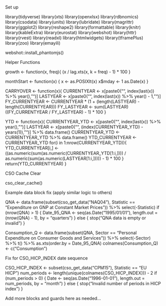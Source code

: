 Set up

library(tidyverse) library(xts) library(openxlsx) library(rdbnomics) library(csodata) library(units) library(lubridate) library(magrittr) library(ggplot2) library(reshape2) library(formattable) library(knitr) library(kableExtra) library(eurostat) library(webshot) library(httr) library(rvest) library(readxl) library(htmlwidgets) library(tframePlus) library(zoo) library(emayili)

webshot::install_phantomjs()

Helper Functions

growth <- function(x, freq){ (x / lag.xts(x, k = freq) - 1) * 100 }

monthStart <- function(x) { x <- as.POSIXlt(x) x$mday <- 1 as.Date(x) }

CARRYOVER <- function(x){ CURRENTYEAR <- x[paste0("", index(last(x)) %>% year(), "")] LASTYEAR <- x[paste0("", index(last(x)) %>% year() - 1, "")] FY_CURRENTYEAR <- CURRENTYEAR * (1 + (length(LASTYEAR) - length(CURRENTYEAR))) FY_LASTYEAR <- sum(LASTYEAR) ((FY_CURRENTYEAR / FY_LASTYEAR) - 1) * 100 }

YTD <- function(x){ CURRENTYEAR_YTD <- x[paste0("", index(last(x)) %>% year(), "")] LASTYEAR <- x[paste0("", (index(CURRENTYEAR_YTD) - years(1)), "")] %>% data.frame() CURRENTYEAR_YTD <- CURRENTYEAR_YTD %>% data.frame() YTD_CURRENTYEAR <- CURRENTYEAR_YTD for(i in 1:nrow(CURRENTYEAR_YTD)){ YTD_CURRENTYEAR[i,] <- ((as.numeric(sum(as.numeric(CURRENTYEAR_YTD[1:i,]))) / as.numeric(sum(as.numeric(LASTYEAR[1:i,])))) - 1) * 100 } return(YTD_CURRENTYEAR) }

CSO Cache Clear

cso_clear_cache()

Example data block fix (apply similar logic to others)

QNA <- data.frame(subset(cso_get_data("NAQ04"), Statistic == "Expenditure on GNP at Constant Market Prices")) %>% select(-Statistic) if (nrow(QNA) > 1) { Date_95_QNA <- seq(as.Date("1995/01/01"), length.out = (nrow(QNA) - 1), by = "quarters") } else { stop("QNA data is empty or invalid") }

Consumption_Q <- data.frame(subset(QNA, Sector == "Personal Expenditure on Consumer Goods and Services")) %>% select(-Sector) %>% t() %>% as.xts(order.by = Date_95_QNA) colnames(Consumption_Q) <- c("Consumption")

Fix for CSO_HICP_INDEX date sequence

CSO_HICP_INDEX <- subset(cso_get_data("CPM15"), Statistic == "EU HICP") num_periods <- length(unique(colnames(CSO_HICP_INDEX))) - 2 if (num_periods > 0) { Date <- seq(as.Date("1996-01-01"), length.out = num_periods, by = "month") } else { stop("Invalid number of periods in HICP index") }

Add more blocks and guards here as needed...


